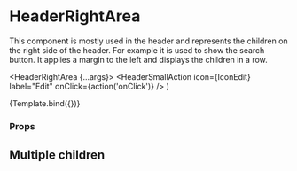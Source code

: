 
<Meta title="Components/Header/HeaderRightArea" component={HeaderRightArea} />

# HeaderRightArea

This component is mostly used in the header and represents the children on the right side of the header. For example it is used to show the search button.
It applies a margin to the left and displays the children in a row.

  <HeaderRightArea {...args}>
    <HeaderSmallAction
      icon={IconEdit}
      label="Edit"
      onClick={action('onClick')}
    />
  </HeaderRightArea>
)

<Canvas>
  <Story name="Default">{Template.bind({})}</Story>
</Canvas>

### Props

<ArgsTable story="Default" />

## Multiple children

<Canvas>
  <Story name="Multiple children">
    <HeaderRightArea>
      <HeaderSmallAction
        icon={IconEdit}
        label="Edit"
        onClick={action('onClick')}
      />
      <HeaderSmallAction
        icon={IconAdd}
        label="Add"
        onClick={action('onClick')}
      />
    </HeaderRightArea>
  </Story>
</Canvas>
